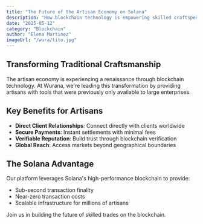 ```yaml
---
title: "The Future of the Artisan Economy on Solana"
description: "How blockchain technology is empowering skilled craftspeople and creating new opportunities in the digital age."
date: "2025-05-12"
category: "Blockchain"
author: "Elena Martinez"
imageUrl: "/wura/tito.jpg"
---
```


## Transforming Traditional Craftsmanship

The artisan economy is experiencing a renaissance through blockchain technology. At Wurana, we're leading this transformation by providing artisans with tools that were previously only available to large enterprises.

## Key Benefits for Artisans

- **Direct Client Relationships**: Connect directly with clients worldwide
- **Secure Payments**: Instant settlements with minimal fees
- **Verifiable Reputation**: Build trust through blockchain verification
- **Global Reach**: Access markets beyond geographical boundaries

## The Solana Advantage

Our platform leverages Solana's high-performance blockchain to provide:
- Sub-second transaction finality
- Near-zero transaction costs
- Scalable infrastructure for millions of artisans

Join us in building the future of skilled trades on the blockchain.